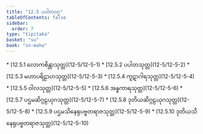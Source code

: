 ```yaml
---
title: "12.5 ပပါတဝဂ္ဂ"
tableOfContents: false
sidebar:
  order: 7
type: "tipitaka"
basket: "su"
book: "sn-maha"
---
```



<DynamicBreadcrumb />



<TableOfContents book="sn-maha" section="12.5">
* [12.5.1 လောကစိန္တာသုတ္တ](12-5/12-5-1)
* [12.5.2 ပပါတသုတ္တ](12-5/12-5-2)
* [12.5.3 မဟာပရိဠာဟသုတ္တ](12-5/12-5-3)
* [12.5.4 ကူဋာဂါရသုတ္တ](12-5/12-5-4)
* [12.5.5 ဝါလသုတ္တ](12-5/12-5-5)
* [12.5.6 အန္ဓကာရသုတ္တ](12-5/12-5-6)
* [12.5.7 ပဌမဆိဂ္ဂဠယုဂသုတ္တ](12-5/12-5-7)
* [12.5.8 ဒုတိယဆိဂ္ဂဠယုဂသုတ္တ](12-5/12-5-8)
* [12.5.9 ပဌမသိနေရုပဗ္ဗတရာဇသုတ္တ](12-5/12-5-9)
* [12.5.10 ဒုတိယသိနေရုပဗ္ဗတရာဇသုတ္တ](12-5/12-5-10)
</TableOfContents>